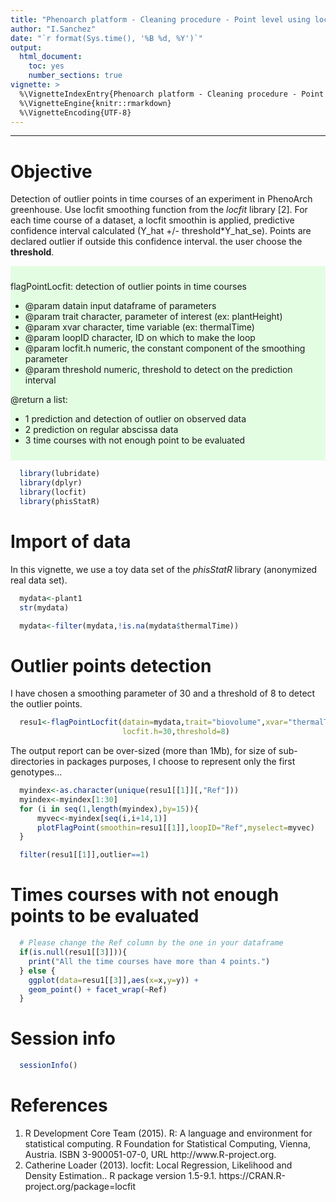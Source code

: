 ```yaml
---
title: "Phenoarch platform - Cleaning procedure - Point level using locfit"
author: "I.Sanchez"
date: "`r format(Sys.time(), '%B %d, %Y')`"
output:
  html_document:
    toc: yes
    number_sections: true
vignette: >
  %\VignetteIndexEntry{Phenoarch platform - Cleaning procedure - Point level using locfit}
  %\VignetteEngine{knitr::rmarkdown}
  %\VignetteEncoding{UTF-8}
---
```


<!---
Program  : detectOutlierPoints.Rmd
Author   : I.Sanchez (MISTEA)
Objective: a vignette for phisStatR library
           require phisStatR library and flagPointLocfit() function
           The user has to adapt to his own analysis.
Creation : 13/04/2018
Update   : 14/11/2019
-->

***
# Objective 

Detection of outlier points in time courses of an experiment in PhenoArch greenhouse. Use locfit smoothing function from the *locfit* library [2]. For each time course of a dataset, a locfit smoothin is applied, predictive confidence interval calculated (Y$\_$hat +/- threshold*Y$\_$hat$\_$se). Points are declared outlier if outside this confidence interval. the user choose the **threshold**.

<div style="background-color:rgba(0, 255, 0,0.1); text-align:left; vertical-align: center; padding:10px 0;">
flagPointLocfit: detection of outlier points in time courses

* @param datain input dataframe of parameters
* @param trait character, parameter of interest (ex: plantHeight)
* @param xvar character, time variable (ex: thermalTime)
* @param loopID character, ID on which to make the loop
* @param locfit.h numeric, the constant component of the smoothing parameter
* @param threshold numeric, threshold to detect on the prediction interval

@return a list:

* 1 prediction and detection of outlier on observed data
* 2 prediction on regular abscissa data
* 3 time courses with not enough point to be evaluated
</div>

```r
  library(lubridate)
  library(dplyr)
  library(locfit)
  library(phisStatR)
```

# Import of data
In this vignette, we use a toy data set of the *phisStatR* library (anonymized real data set). 
```r
  mydata<-plant1
  str(mydata)

  mydata<-filter(mydata,!is.na(mydata$thermalTime))
```

# Outlier points detection
I have chosen a smoothing parameter of 30 and a threshold of 8 to detect the outlier points.
```r
  resu1<-flagPointLocfit(datain=mydata,trait="biovolume",xvar="thermalTime",loopID="Ref",
                         locfit.h=30,threshold=8)
```

The output report can be over-sized (more than 1Mb), for size of sub-directories in packages purposes, I choose to represent only the first genotypes...

```r
  myindex<-as.character(unique(resu1[[1]][,"Ref"]))
  myindex<-myindex[1:30]
  for (i in seq(1,length(myindex),by=15)){ 
      myvec<-myindex[seq(i,i+14,1)]
      plotFlagPoint(smoothin=resu1[[1]],loopID="Ref",myselect=myvec)
  }
```

```r
  filter(resu1[[1]],outlier==1)
```

# Times courses with not enough points to be evaluated
```r
  # Please change the Ref column by the one in your dataframe
  if(is.null(resu1[[3]])){
    print("All the time courses have more than 4 points.")
  } else {
    ggplot(data=resu1[[3]],aes(x=x,y=y)) +
    geom_point() + facet_wrap(~Ref)
  }
```

# Session info
```r
  sessionInfo()
```

# References
1. R Development Core Team (2015). R: A language and environment for statistical computing. R Foundation for
      Statistical Computing, Vienna, Austria. ISBN 3-900051-07-0, URL http://www.R-project.org.
2. Catherine Loader (2013). locfit: Local Regression, Likelihood and Density Estimation.. R package version 1.5-9.1.
  https://CRAN.R-project.org/package=locfit
 

